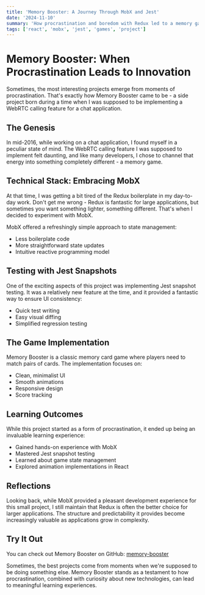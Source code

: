 ```yaml
---
title: 'Memory Booster: A Journey Through MobX and Jest'
date: '2024-11-10'
summary: 'How procrastination and boredom with Redux led to a memory game built with MobX and Jest snapshot testing.'
tags: ['react', 'mobx', 'jest', 'games', 'project']
---
```


# Memory Booster: When Procrastination Leads to Innovation

Sometimes, the most interesting projects emerge from moments of procrastination. That's exactly how Memory Booster came to be - a side project born during a time when I was supposed to be implementing a WebRTC calling feature for a chat application.

## The Genesis

In mid-2016, while working on a chat application, I found myself in a peculiar state of mind. The WebRTC calling feature I was supposed to implement felt daunting, and like many developers, I chose to channel that energy into something completely different - a memory game.

## Technical Stack: Embracing MobX

At that time, I was getting a bit tired of the Redux boilerplate in my day-to-day work. Don't get me wrong - Redux is fantastic for large applications, but sometimes you want something lighter, something different. That's when I decided to experiment with MobX.

MobX offered a refreshingly simple approach to state management:

- Less boilerplate code
- More straightforward state updates
- Intuitive reactive programming model

## Testing with Jest Snapshots

One of the exciting aspects of this project was implementing Jest snapshot testing. It was a relatively new feature at the time, and it provided a fantastic way to ensure UI consistency:

- Quick test writing
- Easy visual diffing
- Simplified regression testing

## The Game Implementation

Memory Booster is a classic memory card game where players need to match pairs of cards. The implementation focuses on:

- Clean, minimalist UI
- Smooth animations
- Responsive design
- Score tracking

## Learning Outcomes

While this project started as a form of procrastination, it ended up being an invaluable learning experience:

- Gained hands-on experience with MobX
- Mastered Jest snapshot testing
- Learned about game state management
- Explored animation implementations in React

## Reflections

Looking back, while MobX provided a pleasant development experience for this small project, I still maintain that Redux is often the better choice for larger applications. The structure and predictability it provides become increasingly valuable as applications grow in complexity.

## Try It Out

You can check out Memory Booster on GitHub: [memory-booster](https://github.com/nadimtuhin/memory-booster)

Sometimes, the best projects come from moments when we're supposed to be doing something else. Memory Booster stands as a testament to how procrastination, combined with curiosity about new technologies, can lead to meaningful learning experiences.
